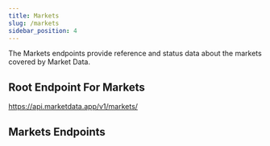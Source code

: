 ```yaml
---
title: Markets
slug: /markets
sidebar_position: 4
---
```


The Markets endpoints provide reference and status data about the markets covered by Market Data.

## Root Endpoint For Markets
https://api.marketdata.app/v1/markets/

## Markets Endpoints


<DocCardList items={useCurrentSidebarCategory().items} />
